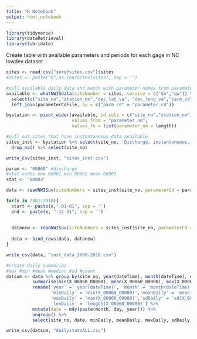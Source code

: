 ```yaml
---
title: "R Notebook"
output: html_notebook
---
```

```r
library(tidyverse)
library(dataRetrieval)
library(lubridate)
```

Create table with available parameters and periods for each gage in NC lowdev dataset
```r
sites <- read_csv("serefsites.csv")$sites
#sites <- paste("0",as.character(sites), sep = '')

#pull available daily data and match with parameter names from parameterCdFile , service="dv", statCd = "00003"
available <- whatNWISdata(siteNumber = sites, service = c("dv","qw")) %>%
  select(c("site_no","station_nm","dec_lat_va", "dec_long_va","parm_cd","stat_cd","begin_date","end_date")) %>%
  left_join(parameterCdFile, by = c("parm_cd" = "parameter_cd"))

bystation <- pivot_wider(available, id_cols = c("site_no","station_nm"), names_from = "parameter_nm", 
                         values_from = "parameter_nm",
                         values_fn = list(parameter_nm = length))

#pull out sites that have instantaneous data available
sites_inst <- bystation %>% select(site_no, 'Discharge, instantaneous, cubic feet per second') %>%
  drop_na() %>% select(site_no)

write_csv(sites_inst, "sites_inst.csv")

```
```r
param <- "00060" #discharge
#stat codes max 00001 min 00002 mean 00003
stat <- "00003"

data <- readNWISuv(siteNumbers = sites_inst$site_no, parameterCd = param, startDate = "2000-01-01", endDate = "2000-12-31")

for(x in 2001:2010){
  start <- paste(x,"-01-01", sep = '')
  end <- paste(x, "-12-31", sep = '')
  
  
  datanew <- readNWISuv(siteNumbers = sites_inst$site_no, parameterCd = param, startDate = start, endDate = end)
  
  data <- bind_rows(data, datanew)
}

write_csv(data, "inst_data_2000-2010.csv")
```
```r
#create daily summaries
#max #min #mean #median #sd #count
datsum <- data %>% group_by(site_no, year(dateTime), month(dateTime), day(dateTime)) %>%
          summarise(min(X_00060_00000), mean(X_00060_00000), max(X_00060_00000), sd(X_00060_00000), length(X_00060_00000)) %>%
          rename('year' = 'year(dateTime)', 'month' = 'month(dateTime)', 'day' = 'day(dateTime)',
                 'minDaily' = 'min(X_00060_00000)','meanDaily' = 'mean(X_00060_00000)',
                 'maxDaily' = 'max(X_00060_00000)','sdDaily' = 'sd(X_00060_00000)',
                 'lenDaily' = 'length(X_00060_00000)') %>%
          mutate(date = mdy(paste(month, day, year))) %>%
          ungroup() %>%
          select(site_no, date, minDaily, meanDaily, maxDaily, sdDaily, lenDaily)

write_csv(datsum, "dailystatsALL.csv")

```

